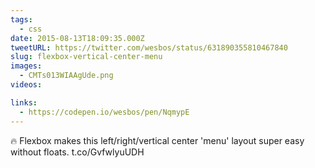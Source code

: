 ```yaml
---
tags:
  - css
date: 2015-08-13T18:09:35.000Z
tweetURL: https://twitter.com/wesbos/status/631890355810467840
slug: flexbox-vertical-center-menu
images:
  - CMTs013WIAAgUde.png
videos:

links:
  - https://codepen.io/wesbos/pen/NqmypE
---
```

🔥 Flexbox makes this left/right/vertical center 'menu' layout super easy without floats.  t.co/GvfwlyuUDH
